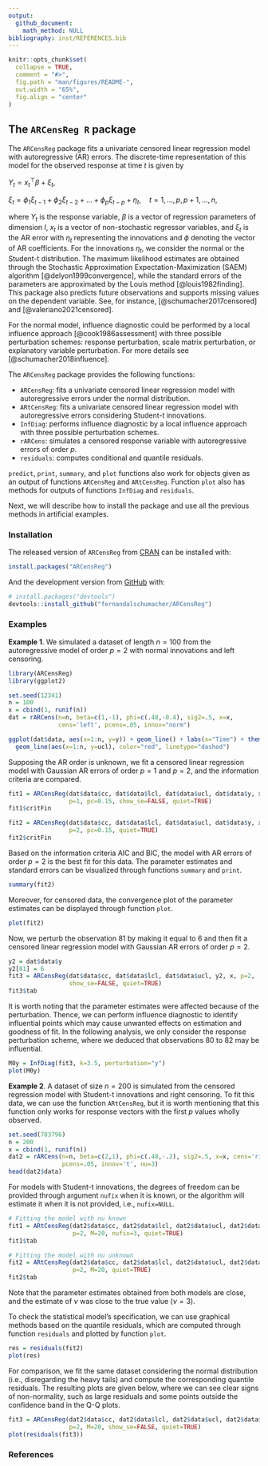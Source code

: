 ```yaml
---
output:
  github_document:
    math_method: NULL
bibliography: inst/REFERENCES.bib
---
```


<!-- README.md is generated from README.Rmd. Please edit that file -->

```r
knitr::opts_chunk$set(
  collapse = TRUE,
  comment = "#>",
  fig.path = "man/figures/README-",
  out.width = "65%",
  fig.align = "center"
)
```

<!-- badges: start -->
<!-- badges: end -->

## The `ARCensReg R` package

The `ARCensReg` package fits a univariate censored linear regression model with autoregressive (AR) errors. The discrete-time representation of this model for the observed response at time $t$ is given by

$Y_t = x_t^\top \beta + \xi_t,$

$\xi_t = \phi_1 \xi_{t-1} + \phi_2 \xi_{t-2} + ... + \phi_p \xi_{t-p} + \eta_t, \quad t=1, ..., p, p+1, ..., n,$

where $Y_t$ is the response variable, $\beta$ is a vector of regression parameters of dimension $l$, $x_t$ is a vector of non-stochastic regressor variables, and $\xi_t$ is the AR error with $\eta_t$ representing the innovations and $\phi$ denoting the vector of AR coefficients. For the innovations $\eta_t$, we consider the normal or the Student-t distribution. The maximum likelihood estimates are obtained through the Stochastic Approximation Expectation-Maximization (SAEM) algorithm [@delyon1999convergence], while the standard errors of the parameters are approximated by the Louis method [@louis1982finding]. This package also predicts future observations and supports missing values on the dependent variable. See, for instance, [@schumacher2017censored] and [@valeriano2021censored]. 

For the normal model, influence diagnostic could be performed by a local influence approach [@cook1986assessment] with three possible perturbation schemes: response perturbation, scale matrix perturbation, or explanatory variable perturbation. For more details see [@schumacher2018influence].

The `ARCensReg` package provides the following functions:
  
* `ARCensReg`: fits a univariate censored linear regression model with autoregressive errors under the normal distribution.
* `ARtCensReg`: fits a univariate censored linear regression model with autoregressive errors considering Student-t innovations.
* `InfDiag`: performs influence diagnostic by a local influence approach with three possible perturbation schemes.
* `rARCens`: simulates a censored response variable with autoregressive errors of order $p$.
* `residuals`: computes conditional and quantile residuals.

`predict`, `print`, `summary`, and `plot` functions also work for objects given as an output of functions `ARCensReg` and `ARtCensReg`. Function `plot` also has methods for outputs of functions `InfDiag` and `residuals`.

Next, we will describe how to install the package and use all the previous methods in artificial examples.

### Installation

The released version of `ARCensReg` from [CRAN](https://CRAN.R-project.org) can be installed with:
  
  ``` r
install.packages("ARCensReg")
```

And the development version from [GitHub](https://github.com/) with:
  
  ``` r
# install.packages("devtools")
devtools::install_github("fernandalschumacher/ARCensReg")
```

### Examples

**Example 1**. We simulated a dataset of length $n = 100$ from the autoregressive model of order $p = 2$ with normal innovations and left censoring.

```r
library(ARCensReg)
library(ggplot2)

set.seed(12341)
n = 100
x = cbind(1, runif(n))
dat = rARCens(n=n, beta=c(1,-1), phi=c(.48,-0.4), sig2=.5, x=x,
              cens='left', pcens=.05, innov="norm")

ggplot(dat$data, aes(x=1:n, y=y)) + geom_line() + labs(x="Time") + theme_bw() +
  geom_line(aes(x=1:n, y=ucl), color="red", linetype="dashed")
```

Supposing the AR order is unknown, we fit a censored linear regression model with Gaussian AR errors of order $p = 1$ and $p = 2$, and the information criteria are compared.

```r
fit1 = ARCensReg(dat$data$cc, dat$data$lcl, dat$data$ucl, dat$data$y, x, 
                 p=1, pc=0.15, show_se=FALSE, quiet=TRUE)
fit1$critFin 

fit2 = ARCensReg(dat$data$cc, dat$data$lcl, dat$data$ucl, dat$data$y, x, 
                 p=2, pc=0.15, quiet=TRUE)
fit2$critFin
```

Based on the information criteria AIC and BIC, the model with AR errors of order $p = 2$ is the best fit for this data. The parameter estimates and standard errors can be visualized through functions `summary` and `print`.

```r
summary(fit2)
```

Moreover, for censored data, the convergence plot of the parameter estimates can be displayed through function `plot`.

```r
plot(fit2)
```

Now, we perturb the observation $81$ by making it equal to 6 and then fit a censored linear regression model with Gaussian AR errors of order $p = 2$.

```r
y2 = dat$data$y
y2[81] = 6
fit3 = ARCensReg(dat$data$cc, dat$data$lcl, dat$data$ucl, y2, x, p=2,
                 show_se=FALSE, quiet=TRUE)
fit3$tab
```

It is worth noting that the parameter estimates were affected because of the perturbation. Thence, we can perform influence diagnostic to identify influential points which may cause unwanted effects on estimation and goodness of fit. In the following analysis, we only consider the response perturbation scheme, where we deduced that observations $80$ to $82$ may be influential.

```r
M0y = InfDiag(fit3, k=3.5, perturbation="y")
plot(M0y)
```

**Example 2**. A dataset of size $n = 200$ is simulated from the censored regression model with Student-t innovations and right censoring. To fit this data, we can use the function `ARtCensReg`, but it is worth mentioning that this function only works for response vectors with the first $p$ values wholly  observed. 

```r
set.seed(783796)
n = 200
x = cbind(1, runif(n))
dat2 = rARCens(n=n, beta=c(2,1), phi=c(.48,-.2), sig2=.5, x=x, cens='right',
               pcens=.05, innov='t', nu=3)
head(dat2$data)
```

For models with Student-t innovations, the degrees of freedom can be provided through argument `nufix` when it is known, or the algorithm will estimate it when it is not provided, i.e., `nufix=NULL`.

```r
# Fitting the model with nu known
fit1 = ARtCensReg(dat2$data$cc, dat2$data$lcl, dat2$data$ucl, dat2$data$y, x,
                  p=2, M=20, nufix=3, quiet=TRUE)
fit1$tab

# Fitting the model with nu unknown
fit2 = ARtCensReg(dat2$data$cc, dat2$data$lcl, dat2$data$ucl, dat2$data$y, x,
                  p=2, M=20, quiet=TRUE)
fit2$tab
```

Note that the parameter estimates obtained from both models are close, and the estimate of $\nu$ was close to the true value ($\nu = 3$). 

To check the statistical model's specification, we can use graphical methods based on the quantile residuals, which are computed through function `residuals` and plotted by function `plot`.

```r
res = residuals(fit2)
plot(res)
```

For comparison, we fit the same dataset considering the normal distribution (i.e., disregarding the heavy tails) and compute the corresponding quantile residuals. The resulting plots are given below, where we can see clear signs
of non-normality, such as large residuals and some points outside the confidence band in the Q-Q plots.

```r
fit3 = ARCensReg(dat2$data$cc, dat2$data$lcl, dat2$data$ucl, dat2$data$y, x,
                 p=2, M=20, show_se=FALSE, quiet=TRUE)
plot(residuals(fit3))
```

### References
